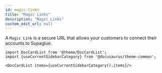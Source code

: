 ```yaml
---
id: magic-links
title: "Magic Links"
description: "Magic Links"
custom_edit_url: null
---
```




A `Magic Link` is a secure URL that allows your customers to connect their accounts to Supaglue.



```mdx-code-block
import DocCardList from '@theme/DocCardList';
import {useCurrentSidebarCategory} from '@docusaurus/theme-common';

<DocCardList items={useCurrentSidebarCategory().items}/>
```
      